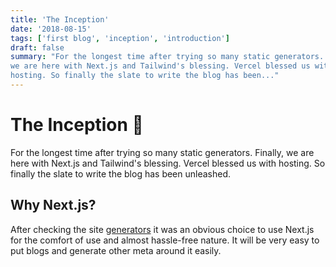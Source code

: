 ```yaml
---
title: 'The Inception'
date: '2018-08-15'
tags: ['first blog', 'inception', 'introduction']
draft: false
summary: "For the longest time after trying so many static generators. Finally,
we are here with Next.js and Tailwind's blessing. Vercel blessed us with
hosting. So finally the slate to write the blog has been..."
---
```


# The Inception 🎉

For the longest time after trying so many static generators. Finally,
we are here with Next.js and Tailwind's blessing. Vercel blessed us with
hosting. So finally the slate to write the blog has been unleashed.

## Why Next.js?

After checking the site [generators](https://jamstack.org/generators/) it was an
obvious choice to use Next.js for the comfort of use and almost hassle-free nature.
It will be very easy to put blogs and generate other meta around it easily.
